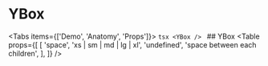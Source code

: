

# YBox

<Tabs items={['Demo', 'Anatomy', 'Props']}>
  <Tab>
    <CodeDemo Demo={YBoxDemo} />
  </Tab>
  <Tab>
    ```tsx
    <YBox />
    ```
  </Tab>
  <Tab>
    ## YBox
    <Table
      props={[
        [
          'space',
          'xs | sm | md | lg | xl',
          'undefined',
          'space between each children',
        ],
      ]}
    />
  </Tab>
</Tabs>

